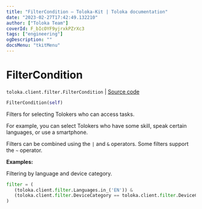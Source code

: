 ```yaml
---
title: "FilterCondition — Toloka-Kit | Toloka documentation"
date: "2023-02-27T17:42:49.132210"
author: ["Toloka Team"]
coverId: F_bIcOYF9yjrxkPZrXc3
tags: ["engineering"]
ogDescription: ""
docsMenu: "tkitMenu"
---
```


# FilterCondition
`toloka.client.filter.FilterCondition` | [Source code](https://github.com/Toloka/toloka-kit/blob/v1.1.4/src/client/filter.py#L52)

```python
FilterCondition(self)
```

Filters for selecting Tolokers who can access tasks.

For example, you can select Tolokers who have some skill, speak certain languages, or use a smartphone.

Filters can be combined using the `|` and  `&` operators. Some filters support the `~` operator.

**Examples:**

Filtering by language and device category.

```python
filter = (
   (toloka.client.filter.Languages.in_('EN')) &
   (toloka.client.filter.DeviceCategory == toloka.client.filter.DeviceCategory.SMARTPHONE)
)
```